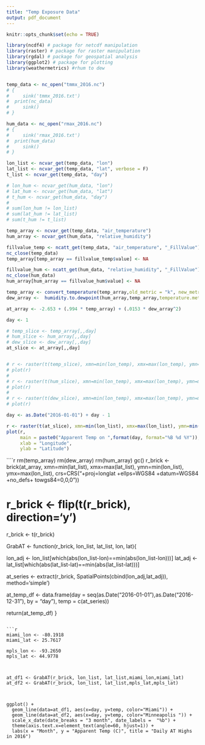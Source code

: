 ```yaml
---
title: "Temp Exposure Data"
output: pdf_document
---
```


```r
knitr::opts_chunk$set(echo = TRUE)
```


```r
library(ncdf4) # package for netcdf manipulation
library(raster) # package for raster manipulation
library(rgdal) # package for geospatial analysis
library(ggplot2) # package for plotting
library(weathermetrics) #rhum to dew


temp_data <- nc_open("tmmx_2016.nc")
# {
#     sink('tmmx_2016.txt')
#  print(nc_data)
#     sink()
# }

hum_data <- nc_open("rmax_2016.nc")
# {
#     sink('rmax_2016.txt')
#  print(hum_data)
#     sink()
# }

lon_list <- ncvar_get(temp_data, "lon")
lat_list <- ncvar_get(temp_data, "lat", verbose = F)
t_list <- ncvar_get(temp_data, "day")

# lon_hum <- ncvar_get(hum_data, "lon")
# lat_hum <- ncvar_get(hum_data, "lat")
# t_hum <- ncvar_get(hum_data, "day")
# 
# sum(lon_hum != lon_list)
# sum(lat_hum != lat_list)
# sum(t_hum != t_list)

temp_array <- ncvar_get(temp_data, "air_temperature")
hum_array <- ncvar_get(hum_data, "relative_humidity")

fillvalue_temp <- ncatt_get(temp_data, "air_temperature", "_FillValue")
nc_close(temp_data) 
temp_array[temp_array == fillvalue_temp$value] <- NA

fillvalue_hum <- ncatt_get(hum_data, "relative_humidity", "_FillValue")
nc_close(hum_data) 
hum_array[hum_array == fillvalue_hum$value] <- NA

temp_array <- convert_temperature(temp_array,old_metric = "k", new_metric = "c")
dew_array <-  humidity.to.dewpoint(hum_array,temp_array,temperature.metric = "celsius")

at_array <- -2.653 + (.994 * temp_array) + (.0153 * dew_array^2)

day <- 1

# temp_slice <- temp_array[,,day]
# hum_slice <- hum_array[,,day]
# dew_slice <- dew_array[,,day]
at_slice <- at_array[,,day]


# r <- raster(t(temp_slice), xmn=min(lon_temp), xmx=max(lon_temp), ymn=min(lat_temp), ymx=max(lat_temp), crs=CRS("+proj=longlat +ellps=WGS84 +datum=WGS84 +no_defs+ towgs84=0,0,0"))
# plot(r)
# 
# r <- raster(t(hum_slice), xmn=min(lon_temp), xmx=max(lon_temp), ymn=min(lat_temp), ymx=max(lat_temp), crs=CRS("+proj=longlat +ellps=WGS84 +datum=WGS84 +no_defs+ towgs84=0,0,0"))
# plot(r)
# 
# r <- raster(t(dew_slice), xmn=min(lon_temp), xmx=max(lon_temp), ymn=min(lat_temp), ymx=max(lat_temp), crs=CRS("+proj=longlat +ellps=WGS84 +datum=WGS84 +no_defs+ towgs84=0,0,0"))
# plot(r)

day <- as.Date("2016-01-01") + day - 1

r <- raster(t(at_slice), xmn=min(lon_list), xmx=max(lon_list), ymn=min(lat_list), ymx=max(lat_list), crs=CRS("+proj=longlat +ellps=WGS84 +datum=WGS84 +no_defs+ towgs84=0,0,0"))
plot(r, 
     main = paste0("Apparent Temp on ",format(day, format="%B %d %Y")),
     xlab = "Longitude",
     ylab = "Latitude")

```



````r
rm(temp_array)
rm(dew_array)
rm(hum_array)
gc()
r_brick <- brick(at_array, xmn=min(lat_list), xmx=max(lat_list), ymn=min(lon_list), ymx=max(lon_list), crs=CRS("+proj=longlat +ellps=WGS84 +datum=WGS84 +no_defs+ towgs84=0,0,0"))

# r_brick <- flip(t(r_brick), direction='y')
r_brick <- t(r_brick)

GrabAT <- function(r_brick, lon_list, lat_list, lon, lat){
  
  lon_adj <- lon_list[which(abs(lon_list-lon)==min(abs(lon_list-lon)))]
  lat_adj <- lat_list[which(abs(lat_list-lat)==min(abs(lat_list-lat)))]
  
  at_series <- extract(r_brick, SpatialPoints(cbind(lon_adj,lat_adj)), method='simple')
  
  at_temp_df <- data.frame(day = seq(as.Date("2016-01-01"),as.Date("2016-12-31"), by = "day"),
                           temp = c(at_series))
  
  return(at_temp_df)
}
```

```r
miami_lon <- -80.1918
miami_lat <- 25.7617

mpls_lon <- -93.2650
mpls_lat <- 44.9778



at_df1 <- GrabAT(r_brick, lon_list, lat_list,miami_lon,miami_lat)
at_df2 <- GrabAT(r_brick, lon_list, lat_list,mpls_lat,mpls_lat)



ggplot() +
  geom_line(data=at_df1, aes(x=day, y=temp, color="Miami")) + 
  geom_line(data=at_df2, aes(x=day, y=temp, color="Minneapolis ")) + 
  scale_x_date(date_breaks = "3 month", date_labels =  "%b") +
  theme(axis.text.x=element_text(angle=60, hjust=1)) +
  labs(x = "Month", y = "Apparent Temp (C)", title = "Daily AT Highs in 2016")

```
